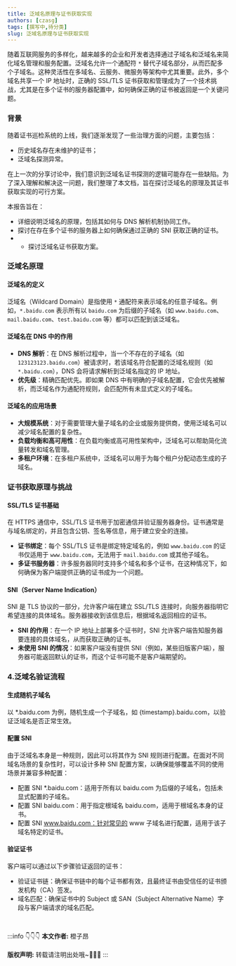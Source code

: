 ```yaml
---
title: 泛域名原理与证书获取实现
authors: [czasg]
tags: [撰写中,待分类]
slug: 泛域名原理与证书获取实现
---
```



<!--package-->

随着互联网服务的多样化，越来越多的企业和开发者选择通过子域名和泛域名来简化域名管理和服务配置。泛域名允许一个通配符 `*` 替代子域名部分，从而匹配多个子域名。这种灵活性在多域名、云服务、微服务等架构中尤其重要。此外，多个域名共享一个 IP 地址时，正确的 SSL/TLS 证书获取和管理成为了一个技术挑战，尤其是在多个证书的服务器配置中，如何确保正确的证书被返回是一个关键问题。

<!--truncate-->

### **背景**

随着证书巡检系统的上线，我们逐渐发现了一些治理方面的问题，主要包括：

- 历史域名存在未维护的证书；
- 泛域名探测异常。

在上一次的分享讨论中，我们意识到泛域名证书探测的逻辑可能存在一些缺陷。为了深入理解和解决这一问题，我们整理了本文档，旨在探讨泛域名的原理及其证书获取实现的可行方案。

本报告旨在：
- 详细说明泛域名的原理，包括其如何与 DNS 解析机制协同工作。
- 探讨在存在多个证书的服务器上如何确保通过正确的 SNI 获取正确的证书。
- - 探讨泛域名证书获取方案。

### **泛域名原理**

#### 泛域名的定义

泛域名（Wildcard Domain）是指使用 `*` 通配符来表示域名的任意子域名。例如，`*.baidu.com` 表示所有以 `baidu.com` 为后缀的子域名（如 `www.baidu.com`、`mail.baidu.com`、`test.baidu.com` 等）都可以匹配到该泛域名。

#### 泛域名在 DNS 中的作用

- **DNS 解析**：在 DNS 解析过程中，当一个不存在的子域名（如 `123123123.baidu.com`）被请求时，若该域名符合配置的泛域名规则（如 `*.baidu.com`），DNS 会将请求解析到泛域名指定的 IP 地址。
- **优先级**：精确匹配优先。即如果 DNS 中有明确的子域名配置，它会优先被解析，而泛域名作为通配符规则，会匹配所有未显式定义的子域名。

#### 泛域名的应用场景

- **大规模系统**：对于需要管理大量子域名的企业或服务提供商，使用泛域名可以减少域名配置的复杂性。
- **负载均衡和高可用性**：在负载均衡或高可用性架构中，泛域名可以帮助简化流量转发和域名管理。
- **多租户环境**：在多租户系统中，泛域名可以用于为每个租户分配动态生成的子域名。

### **证书获取原理与挑战**

#### SSL/TLS 证书基础

在 HTTPS 通信中，SSL/TLS 证书用于加密通信并验证服务器身份。证书通常是与域名绑定的，并且包含公钥、签名等信息，用于建立安全的连接。

- **证书绑定**：每个 SSL/TLS 证书是绑定特定域名的，例如 `www.baidu.com` 的证书仅适用于 `www.baidu.com`，无法用于 `mail.baidu.com` 或其他子域名。
- **多证书服务器**：许多服务器同时支持多个域名和多个证书，在这种情况下，如何确保为客户端提供正确的证书成为一个问题。

#### SNI（Server Name Indication）

SNI 是 TLS 协议的一部分，允许客户端在建立 SSL/TLS 连接时，向服务器指明它希望连接的具体域名。服务器接收到该信息后，根据域名返回相应的证书。

- **SNI 的作用**：在一个 IP 地址上部署多个证书时，SNI 允许客户端告知服务器要连接的具体域名，从而获取正确的证书。
- **未使用 SNI 的情况**：如果客户端没有提供 SNI（例如，某些旧版客户端），服务器可能返回默认的证书，而这个证书可能不是客户端期望的。


### 4.泛域名验证流程
#### 生成随机子域名
以 *.baidu.com 为例，随机生成一个子域名，如 {timestamp}.baidu.com，以验证泛域名是否正常生效。
#### 配置 SNI
由于泛域名本身是一种规则，因此可以将其作为 SNI 规则进行配置。在面对不同域名场景的复杂性时，可以设计多种 SNI 配置方案，以确保能够覆盖不同的使用场景并兼容多种配置：
- 配置 SNI *.baidu.com：适用于所有以 baidu.com 为后缀的子域名，包括未显式配置的子域名。
- 配置 SNI baidu.com：用于指定根域名 baidu.com，适用于根域名本身的证书。
- 配置 SNI www.baidu.com：针对常见的 www 子域名进行配置，适用于该子域名特定的证书。
#### 验证证书
客户端可以通过以下步骤验证返回的证书：
- 验证证书链：确保证书链中的每个证书都有效，且最终证书由受信任的证书颁发机构（CA）签发。
- 域名匹配：确保证书中的 Subject 或 SAN（Subject Alternative Name）字段与客户端请求的域名匹配。


<br/>

:::info 👇👇👇
**本文作者:** 橙子昂 <br/>  
**版权声明:** 转载请注明出处哦~👮‍👮‍👮‍
:::